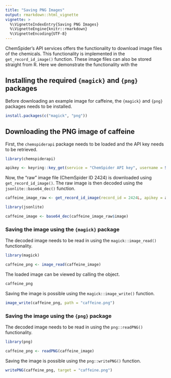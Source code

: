 ```yaml
---
title: "Saving PNG Images"
output: rmarkdown::html_vignette
vignette: >
  %\VignetteIndexEntry{Saving PNG Images}
  %\VignetteEngine{knitr::rmarkdown}
  %\VignetteEncoding{UTF-8}
---
```


ChemSpider's API services offers the functionality to download image files of the chemicals. This functionality is implemented in the `get_record_id_image()` function. These image files can also be stored straight from R. Here we demonstrate the functionality with the 


## Installing the required `{magick}` and `{png}` packages

Before downloading an example image for caffeine, the `{magick}` and `{png}` packages needs to be installed.
```r
install.packages(c("magick", "png"))
```


## Downloading the PNG image of caffeine

First, the `chemspiderapi` package needs to be loaded and the API key needs to be retrieved.
```r
library(chemspiderapi)

apikey <- keyring::key_get(service = "ChemSpider API key", username = Sys.getenv("USERNAME"))
```

Now, the "raw" image file (ChemSpider ID 2424) is downloaded using `get_record_id_image()`. The raw image is then decoded using the `jsonlite::base64_dec()` function. 
```r
caffeine_image_raw <- get_record_id_image(record_id = 2424L, apikey = apikey)

library(jsonlite)

caffeine_image <- base64_dec(caffeine_image_raw$image)
```

### Saving the image using the `{magick}` package

The decoded image needs to be read in using the `magick::image_read()` functionality.
```r
library(magick)

caffeine_png <- image_read(caffeine_image)
```

The loaded image can be viewed by calling the object. 
```r
caffeine_png
```

Saving the image is possible using the `magick::image_write()` function.
```r
image_write(caffeine_png, path = "caffeine.png")
```

### Saving the image using the `{png}` package

The decoded image needs to be read in using the `png::readPNG()` functionality.
```r
library(png)

caffeine_png <- readPNG(caffeine_image)
```

Saving the image is possible using the `png::writePNG()` function.
```r
writePNG(caffeine_png, target = "caffeine.png")
```
